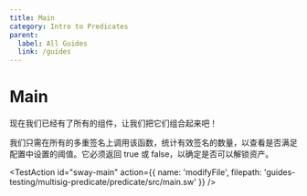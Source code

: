 ```yaml
---
title: Main
category: Intro to Predicates
parent:
  label: All Guides
  link: /guides
---
```


# Main

现在我们已经有了所有的组件，让我们把它们组合起来吧！

我们只需在所有的多重签名上调用该函数，统计有效签名的数量，以查看是否满足配置中设置的阈值。它必须返回 true 或 false，以确定是否可以解锁资产。


<TestAction
id="sway-main"
action={{
  name: 'modifyFile',
  filepath: 'guides-testing/multisig-predicate/predicate/src/main.sw'
}}
/>

<CodeImport
  file="../../examples/intro-to-predicates/multisig-predicate/src/main.sw"
  comment="main"
  commentType="//"
  lang="sway"
/>
